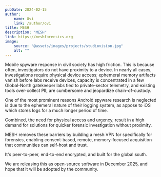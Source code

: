 ```yaml
---
pubDate: 2024-02-15
author:
    name: Ovi
    link: /author/ovi
title: MESH
description: "MESH"
link: https://meshforensics.org
image:
    source: "@assets/images/projects/studiovision.jpg"
    alt: ""
---
```


Mobile spyware response in civil society has high friction. This is because often, investigators do not have proximity to a device. In nearly all cases, investigations require physical device access; ephemeral memory artifacts vanish before labs receive devices, capacity is concentrated in a few Global-North gatekeeper labs tied to private-sector telemetry, and existing tools over-collect PII, are cumbersome and jeopardize chain-of-custody.

One of the most prominent reasons Android spyware research is neglected is due to the ephemeral nature of their logging system, as appose to iOS which stores logs for a much longer period of time.

Combined, the need for physical access and urgency, result in a high demand for solutions for quicker forensic investigation without proximity.

MESH removes these barriers by building a mesh VPN for specifically for forensics, enabling consent-based, remote, memory-focused acquisition that communities can self-host and trust. 

It's peer-to-peer, end-to-end encrypted, and built for the global south.

We are releasing this as open-source software in December 2025, and hope that it will be adopted by the community.